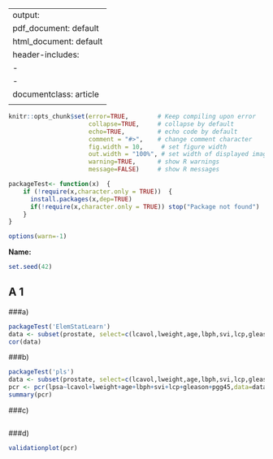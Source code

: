 
---
output:
  pdf_document: default
  html_document: default
header-includes: 
    - \usepackage{amsthm}
    - \usepackage{xcolor}
documentclass: article
<!---output: beamer_presentation--->
---

```r
knitr::opts_chunk$set(error=TRUE,        # Keep compiling upon error
                      collapse=TRUE,     # collapse by default
                      echo=TRUE,         # echo code by default
                      comment = "#>",    # change comment character
                      fig.width = 10,     # set figure width
                      out.width = "100%", # set width of displayed images
                      warning=TRUE,      # show R warnings
                      message=FALSE)     # show R messages

packageTest<- function(x)  {
    if (!require(x,character.only = TRUE))  {
      install.packages(x,dep=TRUE)
      if(!require(x,character.only = TRUE)) stop("Package not found")
    }
}

options(warn=-1)
```


<!--- Solution Region --->
<style>
#solution {
  background-color: #8FBC8F;
  border-style: solid;
  border-color: blue;
  margin-left: 20px;
  margin-bottom: 15px;
  padding: 5px;
}
</style>



<!---**Sommersemester 2019 |Studiengang Data Science | Hochschule Darmstadt **--->




\theoremstyle{break}
\newtheorem{auf}{Aufgabe}

\newcommand{\R}{{\sffamily R} }

\begin{centering}
%\vspace{-2 cm}
\Huge
{\bf Uebung 5}\\
\Large
Computational Statistics\\
\normalsize
Sommersemester 2019\\
April 15, 2019\\
J. Groos (FBMN, h\_da)\\
\end{centering}


\hrulefill

**Name:**

\hrulefill

```r
set.seed(42)
```

## A 1 
###a)
```r
packageTest('ElemStatLearn')
data <- subset(prostate, select=c(lcavol,lweight,age,lbph,svi,lcp,gleason,pgg45))
cor(data)
```

###b)
```r
packageTest('pls')
data <- subset(prostate, select=c(lcavol,lweight,age,lbph,svi,lcp,gleason,pgg45,lpsa))
pcr <- pcr(lpsa~lcavol+lweight+age+lbph+svi+lcp+gleason+pgg45,data=data,validation = "CV",scale = TRUE)
summary(pcr)
```
###c)
```r

```

###d)
```r
validationplot(pcr)
```